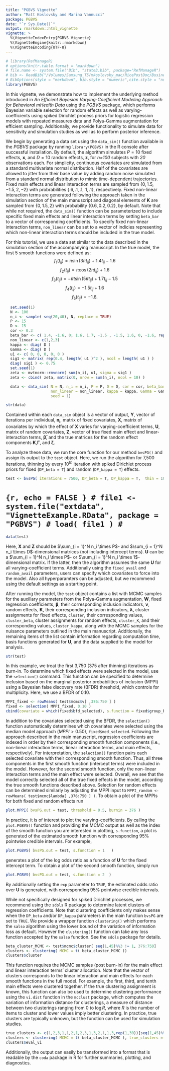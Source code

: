 ```yaml
---
title: "PGBVS Vignette"
author: "Matt Koslovsky and Marina Vannucci"
package: PGBVS
date: "`r Sys.Date()`"
output: rmarkdown::html_vignette
vignette: >
  %\VignetteIndexEntry{PGBVS Vignette}
  %\VignetteEngine{knitr::rmarkdown}
  %\VignetteEncoding{UTF-8}
---
```

```r
# library(RefManageR)
# options(knitr.table.format = 'markdown')
# file.name <- system.file("Bib", "state3.bib", package="RefManageR")
# bib <- ReadBib("/Volumes/Samsung_T5/mkoslovsky_mac/RicePostDoc/Businelle/Writing/state3.bib")
# BibOptions(style = "markdown", bib.style = "numeric",cite.style = "numeric")
library(PGBVS)
```

In this vignette, we demonstrate how to implement the underlying method introduced in *An Efficient Bayesian Varying-Coefficient Modeling Approach for Behavioral mHealth Data* using the *PGBVS* package, which performs Bayesian variable selection for random effects as well as varying-coefficients using spiked Dirichlet process priors for logistic regression models with repeated measures data and Polya-Gamma augmentation for efficient sampling. Additionally, we provide functionality to simulate data for sensitivity and simulation studies as well as to perform posterior inference. 

We begin by generating a data set using the `data_sim()` function available in the *PGBVS* package by running `library(PGBVS)` in the R console after successful installation. By default, the algorithm simulates $P = 10$ fixed effects, $\boldsymbol{x}$, and $D = 10$ random effects, $\boldsymbol{z}$, for *n=100* subjects with *20* observations each. For simplicity, continuous covariates are simulated from a standard multivariate normal distribution. Half of the covariates are allowed to jitter from their base value by adding random noise simulated from a standard normal distribution to mimic time-dependent trajectories. Fixed main effects and linear interaction terms are sampled from $\{0,1.5,-1.5,2,-2\}$ with probrabilities $\{.6,.1,.1,.1,.1\}$, respectively. Fixed non-linear interaction terms are generated following the approach taken in the simulation section of the main manuscript and diagonal elements of $\boldsymbol{K}$ are sampled from $\{0,1.5,2\}$ with probability $\{0.6,0.2,0.2\}$, by default. Note that while not required, the `data_sim()` function can be parameterized to include specific fixed main effects and linear interaction terms by setting `beta_bar` to a vector of corresponding coefficients. To specify fixed non-linear interaction terms, `non_linear` can be set to a vector of indicies representing which non-linear interaction terms should be included in the true model.

For this tutorial, we use a data set similar to the data described in the simulation section of the accompanying manuscript. In the true model, the first 5 smooth functions were defined as:
$$f_1(t_{ij}) = \pi\sin(3\pi t_{ij}) + 1.4t_{ij} - 1.6$$
$$f_2(t_{ij}) = \pi\cos(2\pi t_{ij}) + 1.6$$
$$f_3(t_{ij}) = - \pi t\sin(5\pi t_{ij}) + 1.7t_{ij} - 1.5$$
$$f_4(t_{ij}) =  - 1.5t_{ij} + 1.6$$
$$f_5(t_{ij}) =  - 1.6.$$

```r
  set.seed(1)
  N <- 100
  n_i <- sample( seq(20,40), N, replace = TRUE)
  P <- 15
  D <- 15
  cor <- 0.3
  beta_bar <- c( 1.4, -1.6, 0, 1.6, 1.7, -1.5 , -1.5, 1.6, 0, -1.6, rep( 0, 20) )
  non_linear <- c(1,2,3)
  kappa <- diag( D )
  Gamma <- diag( D )
  u1 <- c( 0, 0, 0, 0, 0 )
  sig1 <- matrix( rep(0.4, length( u1 )^2 ), ncol = length( u1 ) )
  diag( sig1 ) <- 0.75
  set.seed(1)
  zeta <- mvtnorm::rmvnorm( sum(n_i), u1, sigma = sig1 )
  zeta <- cbind( zeta, matrix(0, nrow = sum(n_i), ncol = 10) )

  data <- data_sim( N = N, n_i = n_i, P = P, D = D, cor = cor, beta_bar = beta_bar,
                    non_linear = non_linear, kappa = kappa, Gamma = Gamma, zeta = zeta,
                    seed = 1)
```
```r
str(data)
```

Contained within each `data_sim` object is a vector of output, $\boldsymbol{Y}$, vector of iterations per individual, $\boldsymbol{n_i}$, matrix of fixed covariates, $\boldsymbol{X}$, matrix of covariates by which the effect of $\boldsymbol{X}$ varies for varying-coefficient terms, $\boldsymbol{U}$, matrix of random covariates, $\boldsymbol{Z}$, vector of true fixed main effect and linear-interaction terms, $\boldsymbol{\bar{\beta}}$, and the true matrices for the random effect components $\boldsymbol{K}$,$\boldsymbol{\Gamma}$, and $\boldsymbol{\zeta}$. 

To analyze these data, we run the core function for our method `bvsPG()` and assign its output to the `test` object. Here, we run the algorithm for 7,500 iterations, thinning by every $10^{th}$ iteration with spiked Dirichlet process priors for fixed (`DP_beta = T`) and random (`DP_kappa = T`) effects. 
```r
test <- bvsPG( iterations = 7500, DP_beta = T, DP_kappa = T,  thin = 10,  Y = data$Y, n_i = data$n_i, Z = data$Z, X = data$X , U = data$U , seed = 1)
```
# ```{r, echo = FALSE }
# file1 <- system.file("extdata", "VignetteExample.RData", package = "PGBVS")
# load( file1 )
# ```
```r
data(test) 
```

Here, $\boldsymbol{X}$ and $\boldsymbol{Z}$ should be $\sum_{i = 1}^N n_i \times P$- and $\sum_{i = 1}^N n_i \times D$-dimensional matrices (not including intercept terms). $\boldsymbol{U}$ can be a $\sum_{i = 1}^N n_i \times P$- or $\sum_{i = 1}^N n_i \times 1$-dimensional matrix. If the latter, then the algorithm assumes the same $\boldsymbol{U}$ for all varying-coefficient terms. Additionally using the `fixed_avail` and `random_avail` parameters, users can specify which covariates to force into the model. Also all hyperparamters can be adjusted, but we recommend using the default settings as a starting point. 

After running the model, the `test` object contains a list with MCMC samples for the auxillary parameters from the Polya-Gamma augmentation, $\boldsymbol{W}$, fixed regression coefficients, $\boldsymbol{\beta}$, their corresponding inclusion indicators, $\boldsymbol{\nu}$, random effects, $\boldsymbol{K}$, their corresponding inclusion indicators, $\boldsymbol{\lambda}$, cluster assignments for fixed effects, `cluster`, their corresponding values, `cluster_beta`, cluster assignments for random effects, `cluster_K`, and their corresponding values, `cluster_kappa`, along with the MCMC samples for the nuisance parameters outlined in the main manuscript. Additionally, the remaining items of the list contain information regarding computation time, basis functions generated for $\boldsymbol{U}$, and the data supplied to the model for analysis. 
```r
str(test)
```
In this example, we treat the first 3,750 (375 after thinning) iterations as burn-in. To determine which fixed effects were selected in the model, use the `selection()` command. This function can be specified to determine inclusion based on the marginal posterior probabilities of inclusion (MPPI) using a Bayesian false discovery rate (BFDR) threshold, which controls for multiplicity. Here, we use a BFDR of 0.10.  
```r
MPPI_fixed <- rowMeans( test$mcmc$v[ ,376:750 ] )
fixed <- selection( MPPI_fixed, 0.10 ) 
cbind(covariate = which(fixed$bfd_selected), s.function = fixed$group_bfd)
```

In addition to the covariates selected using the BFDR, the `selection()` function automatically determines which covariates were selected using the median model approach $(MPPI > 0.50)$, `fixed$med_selected`. Following the approach described in the main manuscript, regression coefficients are indexed in order by their corresponding smooth function components (i.e., non-linear interaction terms, linear interaction terms, and main effects, respectively). For interpretation, the `selection()` function pairs each selected covariate with their corresponding smooth function. Thus, all three components in the first smooth function (intercept terms) were included in the model. However, for the second smooth function, only the non-linear interaction terms and the main effect were selected. 
Overall, we see that the model correctly selected all of the true fixed effects in the model, according the true smooth functions described above. Selection for random effects can be determined similarly by adjusting the MPPI input to `MPPI_random <- rowMeans( test$mcmc$lambda[ ,376:750 ] )`.  To obtain a plot of the MPPIs for both fixed and random effects run
```r
plot.MPPI( bvsPG.out = test, threshold = 0.5, burnin = 376 )
```

In practice, it is of interest to plot the varying-coefficients. By calling the `plot.PGBVS()` function and providing the MCMC output as well as the index of the smooth function you are interested in plotting, `s.function`, a plot is generated of the estimated smooth function with corresponding 95% pointwise credible intervals. For example, 
```r
plot.PGBVS( bvsPG.out = test, s.function = 1   )
```

generates a plot of the log odds ratio as a function of $\boldsymbol{U}$ for the fixed intercept term. To obtain a plot of the second smooth function, simply run 
```r
plot.PGBVS( bvsPG.out = test, s.function = 2  )
```

By additionally setting the `exp` parameter to `TRUE`, the estimated odds ratio over $\boldsymbol{U}$ is generated, with corresponding 95% pointwise credible intervals.

While not specifically designed for spiked Dirichlet processes, we recommend using the `sdols` R package to determine latent clusters of regression coefficients. Note that clustering coefficients only makes sense when the `DP_beta` and/or `DP_kappa` parameters in the main function `bvsPG` are set to `TRUE`. We provide a wrapper function `clustering()` which performs the `salso` algorithm using the lower bound of the variation of information loss as default. However the `clustering()` function can take any loss function accepted by the `salso` function. See the `sdols` package for details. 
```r
beta_cluster_MCMC <- test$mcmc$cluster[ seq(1,45)%%3 != 1, 376:750]
clusters <- clustering( MCMC = t( beta_cluster_MCMC ))
clusters$cluster
```

This function requires the MCMC samples (post burn-in) for the main effect and linear interaction terms' cluster allocation. Note that the vector of clusters corresponds to the linear interaction and main effects for each smooth functions in the full model. For example, the first, third, and tenth main effects were clustered together. If the true clustering assignment is known, this function can also be used to determine clustering performance using the `vi.dist` function in the `mcclust` package, which computes the variation of information distance for clusterings, a measure of distance between two clusterings ranging from $0$ to $\log R$, where $R$ is the number of items to cluster and lower values imply better clustering. In practice, true clusters are typically unknown, but the function can be used for simulation studies.  
```r
true_clusters <- c(1,2,3,1,1,2,1,2,3,1,3,2,1,1,3,rep(1,30))[seq(1,45)%%3 != 1]
clusters <- clustering( MCMC = t( beta_cluster_MCMC ), true_clusters = true_clusters )
clusters$eval_vi
```
Additionally, the output can easily be transformed into a format that is readable by the `coda` package in R for further summaries, plotting, and diagnostics. 


